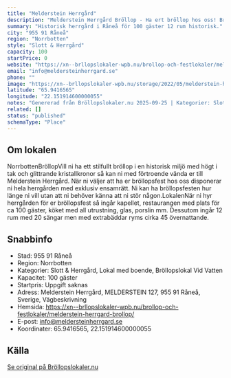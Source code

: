 ```yaml
---
title: "Melderstein Herrgård"
description: "Melderstein Herrgård Bröllop - Ha ert bröllop hos oss! Bröllopslokal Luleå. Skicka gärna en förfrågan så hjälper vi Er!"
summary: "Historisk herrgård i Råneå för 100 gäster 12 rum historisk."
city: "955 91 Råneå"
region: "Norrbotten"
style: "Slott & Herrgård"
capacity: 100
startPrice: 0
website: "https://xn--brllopslokaler-wpb.nu/brollop-och-festlokaler/melderstein-herrgard-brollop/"
email: "info@meldersteinherrgard.se"
phone: ""
image: "https://xn--brllopslokaler-wpb.nu/storage/2022/05/melderstein-herrgard-festvaning-festlokal.webp"
latitude: "65.9416565"
longitude: "22.151914600000055"
notes: "Genererad från Bröllopslokaler.nu 2025-09-25 | Kategorier: Slott & Herrgård, Lokal med boende, Bröllopslokal Vid Vatten"
related: []
status: "published"
schemaType: "Place"
---
```


## Om lokalen

NorrbottenBröllopVill ni ha ett stilfullt bröllop i en historisk miljö med högt i tak och glittrande kristallkronor så kan ni med förtroende vända er till Melderstein Herrgård. När ni väljer att ha er bröllopsfest hos oss disponerar ni hela herrgården med exklusiv ensamrätt. Ni kan ha bröllopsfesten hur länge ni vill utan att ni behöver känna att ni stör någon.LokalenNär ni hyr herrgården för er bröllopsfest så ingår kapellet, restaurangen med plats för ca 100 gäster, köket med all utrustning, glas, porslin mm. Dessutom ingår 12 rum med 20 sängar men med extrabäddar ryms cirka 45 övernattande.

## Snabbinfo

- Stad: 955 91 Råneå
- Region: Norrbotten
- Kategorier: Slott & Herrgård, Lokal med boende, Bröllopslokal Vid Vatten
- Kapacitet: 100 gäster
- Startpris: Uppgift saknas
- Adress: Melderstein Herrgård, MELDERSTEIN 127, 955 91 Råneå, Sverige, Vägbeskrivning
- Hemsida: https://xn--brllopslokaler-wpb.nu/brollop-och-festlokaler/melderstein-herrgard-brollop/
- E-post: info@meldersteinherrgard.se
- Koordinater: 65.9416565, 22.151914600000055

## Källa

[Se original på Bröllopslokaler.nu](https://xn--brllopslokaler-wpb.nu/brollop-och-festlokaler/melderstein-herrgard-brollop/)
